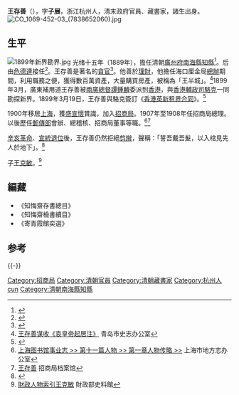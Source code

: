 {{Infobox Officeholder
|姓名=王子展
|圖像=File:王子展.jpg
|圖像大小=200px
|圖像說明=  
|字    = 
|號    = 
|別名    = 
|出生日期 = 1849年
|出生地點 = 
|逝世日期 = {{Death year and age|1916|1849}}
|逝世地點 = 
|死因    = 
|墓地    = 
|籍貫    = 
|政黨    = 
|parents  = 
|配偶   =
|伴侶    = 
|relatives  =  
|children  =  
|著作    = 
|past    = 
}}
'''王存善'''（{{bd|1849年||1916年|}}），字'''子展'''，浙江杭州人，清末政府官員、藏書家，諸生出身。
[[File:CO_1069-452-03_(7838652060).jpg|thumb]]
==生平==
[[File:1899年新界勘界.jpg|thumb]]
光绪十五年（1889年），擔任清朝[[廣州府|廣州府]][[南海縣|南海縣]][[知縣|知縣]]<ref>{{Cite book|title=南海文史资料 第2辑|last=政协南海县委员会文史组|first=|publisher=政协南海县委员会|year=1983.07|isbn=|location=|pages=90-94}}</ref>。后由[[危德連|危德連]]接任<ref>{{Cite book|title=南海市政府志 2007|last=《南海市政府志》编纂委员会编纂|first=|publisher=广州：广东经济出版社|year=2007.11|isbn=978-7-80728-749-0|location=|pages=79-83}}</ref>。王存善是著名的[[貪官|貪官]]<ref>{{cite book|author=梁羽生|title=名聯觀止(上)|url=http://books.google.com/books?id=l5o7twgRVu0C&pg=PA513|year=1996|publisher=五南圖書|isbn=978-957-8499-23-2|pages=513–}}</ref>。他善於[[理財|理財]]，他擔任海口厘金局[[總辦|總辦]]期間，利用職務之便，獲得數百萬資產，大量購買房產，被稱為「王半城」。<ref>[http://qdsq.qingdao.gov.cn/n15752132/n15752879/n18240669/18256440.html 王存善谋收《袁皇帝起居注》] {{Wayback|url=http://qdsq.qingdao.gov.cn/n15752132/n15752879/n18240669/18256440.html |date=20150402100900 }}青岛市史志办公室</ref>1899年3月，廣東補用道王存善被[[兩廣總督|兩廣總督]][[譚鍾麟|譚鍾麟]]委派到[[香港|香港]]，與[[香港輔政司|香港輔政司]][[駱克|駱克]]一同勘探新界。1899年3月19日，王存善與駱克簽訂《[[香港英新租界合同|香港英新租界合同]]》。<ref>{{cite book|author=劉蜀永|title=簡明香港史（新版）|url=http://books.google.com/books?id=5SWvAAAAQBAJ&pg=PA35|date=2009|publisher=三聯書店(香港)|isbn=978-962-04-2730-5|pages=35–}}</ref>

1900年移居[[上海|上海]]，獲[[盛宣懷|盛宣懷]]賞識，加入[[招商局|招商局]]。1907年至1908年任招商局總理。以後歷任[[郵傳部|郵傳部]]會辦、總稽核、招商局董事等職。<ref>[http://www.shtong.gov.cn/newsite/node2/node2245/node4457/node55985/node60345/node60347/userobject1ai48960.html 上海图书馆事业志 >> 第十一篇人物 >> 第一章人物传略 >>] {{Wayback|url=http://www.shtong.gov.cn/newsite/node2/node2245/node4457/node55985/node60345/node60347/userobject1ai48960.html |date=20160627200140 }}上海市地方志办公室</ref><ref>[http://1872.cmhk.com/baike/2418.html 王存善] {{Wayback|url=http://1872.cmhk.com/baike/2418.html |date=20150402094202 }}招商局档案馆</ref>

[[辛亥革命|辛亥革命]]、[[宣統退位|宣統退位]]後，王存善仍然拒絕[[剃髮易服|剪辮]]，聲稱：「誓吾戴吾髮，以入棺見先人於地下」。<ref name="林志宏2009">{{cite book|author=林志宏|title=民國乃敵國也：政治文化轉型下的清遺民|url=http://books.google.com/books?id=a3W8BwAAQBAJ&pg=PA99|date=2009|publisher=聯經出版|isbn=978-957-08-3390-4|pages=99–}}</ref>

子[[王克敏|王克敏]]。<ref>[http://www.mof.gov.tw/museum/ct.asp?xItem=3089&ctNode=63&mp=1 財政人物索引王克敏] {{Wayback|url=http://www.mof.gov.tw/museum/ct.asp?xItem=3089&ctNode=63&mp=1 |date=20150402152134 }}財政部史料館</ref>

==編藏==
*《知悔齋存書總目》
*《知悔齋檢書續目》
*《寄青霞館奕選》

== 参考==
{{reflist}}
{{-}}
{{start box}}
{{s-off}}
{{succession box|[[張琥_(清朝)|張琥]]|[[危德連|危德連]]|[[清朝|清朝]][[廣東|廣東]][[廣州府|廣州府]][[南海縣|南海縣]][[知縣|知縣]]|光绪十五年 - 光绪十六年<br /><small>1889年 - 1890年</small>}}
{{end box}}

{{normdaten}}
{{DEFAULTSORT:wang cunshan}}
[[Category:招商局|Category:招商局]]
[[Category:清朝官員|Category:清朝官員]]
[[Category:清朝藏書家|Category:清朝藏書家]]
[[Category:杭州人|Category:杭州人]]
[[Category:王姓|cun]]
[[Category:清朝南海縣知縣|Category:清朝南海縣知縣]]